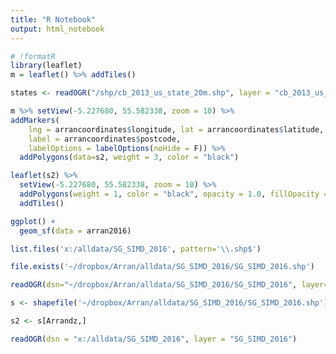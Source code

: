 ```yaml
---
title: "R Notebook"
output: html_notebook
---
```


```r
# !formatR
library(leaflet)
m = leaflet() %>% addTiles()
```

```r
states <- readOGR("/shp/cb_2013_us_state_20m.shp", layer = "cb_2013_us_state_20m")
```


```r
m %>% setView(-5.227680, 55.582338, zoom = 10) %>% 
addMarkers(
    lng = arrancoordinates$longitude, lat = arrancoordinates$latitude,
    label = arrancoordinates$postcode,
    labelOptions = labelOptions(noHide = F)) %>%
  addPolygons(data=s2, weight = 3, color = "black")
```

```r
leaflet(s2) %>%
  setView(-5.227680, 55.582338, zoom = 10) %>% 
  addPolygons(weight = 1, color = "black", opacity = 1.0, fillOpacity = 0.5) %>% 
  addTiles()

```


```r
ggplot() +
  geom_sf(data = arran2016)
```

```r
list.files('x:/alldata/SG_SIMD_2016', pattern='\\.shp$')

file.exists('~/dropbox/Arran/alldata/SG_SIMD_2016/SG_SIMD_2016.shp')

readOGR(dsn="~/dropbox/Arran/alldata/SG_SIMD_2016/SG_SIMD_2016", layer="SG_SIMD_2016")

s <- shapefile('~/dropbox/Arran/alldata/SG_SIMD_2016/SG_SIMD_2016.shp')

s2 <- s[Arrandz,]

readOGR(dsn = "x:/alldata/SG_SIMD_2016", layer = "SG_SIMD_2016")
```


